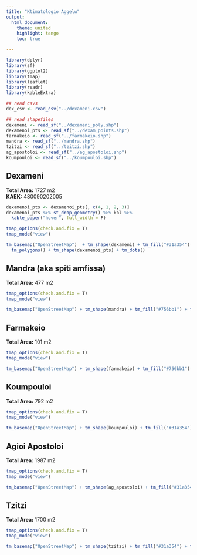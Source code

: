 ```yaml
---
title: "Ktimatologio Aggelw"
output:
  html_document:
    theme: united
    highlight: tango
    toc: true

---
```



```r
library(dplyr)
library(sf)
library(ggplot2)
library(tmap)
library(leaflet)
library(readr)
library(kableExtra)
```


```r

## read csvs
dex_csv <- read_csv("../dexameni.csv")

## read shapefiles
dexameni <- read_sf("../dexameni_poly.shp")
dexamenoi_pts <- read_sf("../dexam_points.shp")
farmakeio <- read_sf("../farmakeio.shp")
mandra <- read_sf("../mandra.shp")
tzitzi <- read_sf("../tzitzi.shp")
ag_apostoloi <- read_sf("../ag_apostoloi.shp")
koumpouloi <- read_sf("../koumpouloi.shp")

```




## Dexameni

**Total Area:** 1727 m2  
**KAEK:** 480090202005
```r
dexamenoi_pts <- dexamenoi_pts[, c(4, 1, 2, 3)]
dexamenoi_pts %>% st_drop_geometry() %>% kbl %>%
  kable_paper("hover", full_width = F)

tmap_options(check.and.fix = T)
tmap_mode("view")

tm_basemap("OpenStreetMap")  + tm_shape(dexameni) + tm_fill("#31a354") +
  tm_polygons() + tm_shape(dexamenoi_pts) + tm_dots()
```

## Mandra (aka spiti amfissa)

**Total Area:** 477 m2
```r

tmap_options(check.and.fix = T)
tmap_mode("view")

tm_basemap("OpenStreetMap") + tm_shape(mandra) + tm_fill("#756bb1") + tm_polygons()
```

## Farmakeio

**Total Area:** 101 m2
```r

tmap_options(check.and.fix = T)
tmap_mode("view")

tm_basemap("OpenStreetMap") + tm_shape(farmakeio) + tm_fill("#756bb1") + tm_polygons()
```

## Koumpouloi

**Total Area:** 792 m2
```r

tmap_options(check.and.fix = T)
tmap_mode("view")

tm_basemap("OpenStreetMap") + tm_shape(koumpouloi) + tm_fill("#31a354") + tm_polygons()
```

## Agioi Apostoloi

**Total Area:** 1987 m2
```r

tmap_options(check.and.fix = T)
tmap_mode("view")

tm_basemap("OpenStreetMap") + tm_shape(ag_apostoloi) + tm_fill("#31a354") + tm_polygons()
```

## Tzitzi

**Total Area:** 1700 m2
```r

tmap_options(check.and.fix = T)
tmap_mode("view")

tm_basemap("OpenStreetMap") + tm_shape(tzitzi) + tm_fill("#31a354") + tm_polygons()
```
